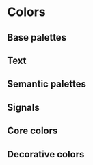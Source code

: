
<Meta title="Theme/Colors" />

# Colors

## Base palettes

<ColorPalette>
  <ColorItem title="theme.colors.neutral" colors={colors.neutral} />
  <ColorItem title="theme.colors.primary" colors={colors.primary} />
  <ColorItem title="theme.colors.brand" colors={colors.brand} />
</ColorPalette>

## Text

<ColorPalette>
  <ColorItem title="theme.colors.text" colors={colors.text} />
</ColorPalette>

## Semantic palettes

<ColorPalette>
  <ColorItem title="theme.colors.success" colors={colors.success} />
  <ColorItem title="theme.colors.warning" colors={colors.warning} />
  <ColorItem title="theme.colors.error" colors={colors.error} />
  <ColorItem title="theme.colors.info" colors={colors.info} />
</ColorPalette>

## Signals

<ColorPalette>
  <ColorItem title="theme.colors.grade" colors={colors.grade} />
  <ColorItem title="theme.colors.severity" colors={colors.severity} />
  <ColorItem title="theme.colors.likelihood" colors={colors.likelihood} />
  <ColorItem title="theme.colors.impact" colors={[colors.impact]} />
</ColorPalette>


## Core colors

<ColorPalette>
  <ColorItem title="theme.colors.slate" colors={colors.slate} />
  <ColorItem title="theme.colors.indigo" colors={colors.indigo} />
  <ColorItem title="theme.colors.green" colors={colors.green} />
  <ColorItem title="theme.colors.amber" colors={colors.amber} />
  <ColorItem title="theme.colors.tomato" colors={colors.tomato} />
  <ColorItem title="theme.colors.slateA" colors={colors.slateA} />
  <ColorItem title="theme.colors.whiteA" colors={colors.whiteA} />
</ColorPalette>

## Decorative colors

<ColorPalette>
  <ColorItem title="theme.colors.blue" colors={colors.blue} />
  <ColorItem title="theme.colors.cyan" colors={colors.cyan} />
  <ColorItem title="theme.colors.iris" colors={colors.iris} />
  <ColorItem title="theme.colors.lime" colors={colors.lime} />
  <ColorItem title="theme.colors.mauve" colors={colors.mauve} />
  <ColorItem title="theme.colors.pink" colors={colors.pink} />
  <ColorItem title="theme.colors.orange" colors={colors.orange} />
</ColorPalette>